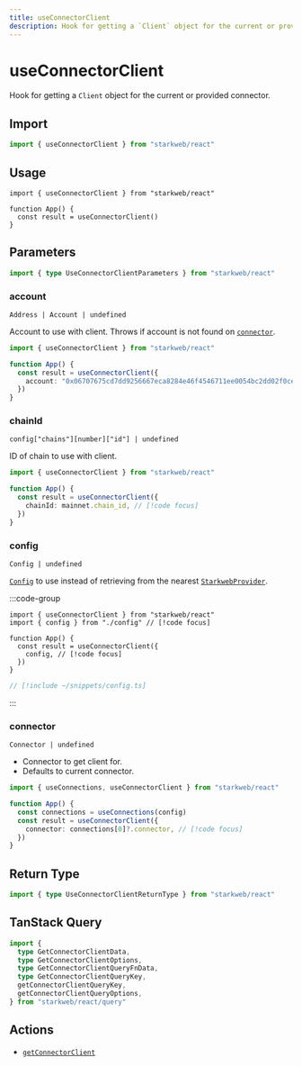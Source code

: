 ```yaml
---
title: useConnectorClient
description: Hook for getting a `Client` object for the current or provided connector.
---
```


# useConnectorClient

Hook for getting a `Client` object for the current or provided connector.

## Import

```ts
import { useConnectorClient } from "starkweb/react"
```

## Usage

```tsx [index.tsx]
import { useConnectorClient } from "starkweb/react"

function App() {
  const result = useConnectorClient()
}
```

## Parameters

```ts
import { type UseConnectorClientParameters } from "starkweb/react"
```

### account

`Address | Account | undefined`

Account to use with client. Throws if account is not found on [`connector`](#connector).

```ts
import { useConnectorClient } from "starkweb/react"

function App() {
  const result = useConnectorClient({
    account: "0x06707675cd7dd9256667eca8284e46f4546711ee0054bc2dd02f0ce572056cf4", // [!code focus]
  })
}
```

### chainId

`config["chains"][number]["id"] | undefined`

ID of chain to use with client.

```ts
import { useConnectorClient } from "starkweb/react"

function App() {
  const result = useConnectorClient({
    chainId: mainnet.chain_id, // [!code focus]
  })
}
```

### config

`Config | undefined`

[`Config`](/react/api/createConfig#config) to use instead of retrieving from the nearest [`StarkwebProvider`](/react/api/StarkwebProvider).

:::code-group
```tsx [index.tsx]
import { useConnectorClient } from "starkweb/react"
import { config } from "./config" // [!code focus]

function App() {
  const result = useConnectorClient({
    config, // [!code focus]
  })
}
```

```ts [config.ts]
// [!include ~/snippets/config.ts]
```
:::

### connector

`Connector | undefined`

- Connector to get client for.
- Defaults to current connector.

```ts
import { useConnections, useConnectorClient } from "starkweb/react"

function App() {
  const connections = useConnections(config)
  const result = useConnectorClient({
    connector: connections[0]?.connector, // [!code focus]
  })
}
```


<QueryOptions TData="Client" TError="GetConnectorClientErrorType" />

## Return Type

```ts
import { type UseConnectorClientReturnType } from "starkweb/react"
```


<QueryResult TData="Client" TError="GetConnectorClientErrorType" />

## TanStack Query

```ts
import {
  type GetConnectorClientData,
  type GetConnectorClientOptions,
  type GetConnectorClientQueryFnData,
  type GetConnectorClientQueryKey,
  getConnectorClientQueryKey,
  getConnectorClientQueryOptions,
} from "starkweb/react/query"
```

## Actions

- [`getConnectorClient`](#TODO/core/actions/getConnectorClient)
